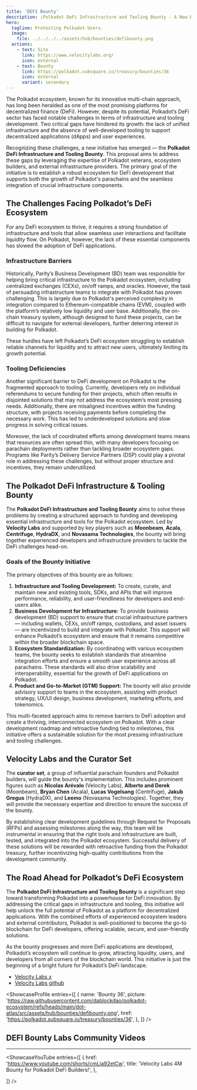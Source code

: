 ```yaml
---
title: 'DEFI Bounty'
description: ¡Polkadot DeFi Infrastructure and Tooling Bounty - A New Era for Blockchain Innovation'
hero:
  tagline: Protecting Polkadot Users.
  image: 
    file: ../../../../assets/hub/bounties/defibounty.png
  actions:
    - text: Site
      link: https://www.velocitylabs.org/
      icon: external
    - text: Bounty
      link: https://polkadot.subsquare.io/treasury/bounties/36
      icon: external
      variant: secondary
---
```



The Polkadot ecosystem, known for its innovative multi-chain approach, has long been heralded as one of the most promising platforms for decentralized finance (DeFi). However, despite its potential, Polkadot’s DeFi sector has faced notable challenges in terms of infrastructure and tooling development. Two critical gaps have hindered its growth: the lack of unified infrastructure and the absence of well-developed tooling to support decentralized applications (dApps) and user experiences. 

Recognizing these challenges, a new initiative has emerged — the **Polkadot DeFi Infrastructure and Tooling Bounty**. This proposal aims to address these gaps by leveraging the expertise of Polkadot veterans, ecosystem builders, and external infrastructure providers. The primary goal of the initiative is to establish a robust ecosystem for DeFi development that supports both the growth of Polkadot's parachains and the seamless integration of crucial infrastructure components.

## The Challenges Facing Polkadot’s DeFi Ecosystem
For any DeFi ecosystem to thrive, it requires a strong foundation of infrastructure and tools that allow seamless user interactions and facilitate liquidity flow. On Polkadot, however, the lack of these essential components has slowed the adoption of DeFi applications. 

### Infrastructure Barriers
Historically, Parity’s Business Development (BD) team was responsible for helping bring critical infrastructure to the Polkadot ecosystem, including centralized exchanges (CEXs), on/off ramps, and oracles. However, the task of persuading infrastructure teams to integrate with Polkadot has proven challenging. This is largely due to Polkadot's perceived complexity in integration compared to Ethereum-compatible chains (EVM), coupled with the platform’s relatively low liquidity and user base. Additionally, the on-chain treasury system, although designed to fund these projects, can be difficult to navigate for external developers, further deterring interest in building for Polkadot.

These hurdles have left Polkadot’s DeFi ecosystem struggling to establish reliable channels for liquidity and to attract new users, ultimately limiting its growth potential.

### Tooling Deficiencies
Another significant barrier to DeFi development on Polkadot is the fragmented approach to tooling. Currently, developers rely on individual referendums to secure funding for their projects, which often results in disjointed solutions that may not address the ecosystem’s most pressing needs. Additionally, there are misaligned incentives within the funding structure, with projects receiving payments before completing the necessary work. This has led to underdeveloped solutions and slow progress in solving critical issues.

Moreover, the lack of coordinated efforts among development teams means that resources are often spread thin, with many developers focusing on parachain deployments rather than tackling broader ecosystem gaps. Programs like Parity’s Delivery Service Partners (DSP) could play a pivotal role in addressing these challenges, but without proper structure and incentives, they remain underutilized.

## The Polkadot DeFi Infrastructure & Tooling Bounty
The **Polkadot DeFi Infrastructure and Tooling Bounty** aims to solve these problems by creating a structured approach to funding and developing essential infrastructure and tools for the Polkadot ecosystem. Led by **Velocity Labs** and supported by key players such as **Moonbeam**, **Acala**, **Centrifuge**, **HydraDX**, and **Novasama Technologies**, the bounty will bring together experienced developers and infrastructure providers to tackle the DeFi challenges head-on.

### Goals of the Bounty Initiative
The primary objectives of this bounty are as follows:
1. **Infrastructure and Tooling Development:** To create, curate, and maintain new and existing tools, SDKs, and APIs that will improve performance, reliability, and user-friendliness for developers and end-users alike.
2. **Business Development for Infrastructure:** To provide business development (BD) support to ensure that crucial infrastructure partners — including wallets, CEXs, on/off ramps, custodians, and asset issuers — are incentivized to build and integrate with Polkadot. This support will enhance Polkadot’s ecosystem and ensure that it remains competitive within the broader blockchain space.
3. **Ecosystem Standardization:** By coordinating with various ecosystem teams, the bounty seeks to establish standards that streamline integration efforts and ensure a smooth user experience across all parachains. These standards will also drive scalability and interoperability, essential for the growth of DeFi applications on Polkadot.
4. **Product and Go-to-Market (GTM) Support:** The bounty will also provide advisory support to teams in the ecosystem, assisting with product strategy, UX/UI design, business development, marketing efforts, and tokenomics.

This multi-faceted approach aims to remove barriers to DeFi adoption and create a thriving, interconnected ecosystem on Polkadot. With a clear development roadmap and retroactive funding tied to milestones, this initiative offers a sustainable solution for the most pressing infrastructure and tooling challenges.

## Velocity Labs and the Curator Set
The **curator set**, a group of influential parachain founders and Polkadot builders, will guide the bounty's implementation. This includes prominent figures such as **Nicolas Arévalo** (Velocity Labs), **Alberto and Derek** (Moonbeam), **Bryan Chen** (Acala), **Lucas Vogelsang** (Centrifuge), **Jakub Gregus** (HydraDX), and **Leemo** (Novasama Technologies). Together, they will provide the necessary expertise and direction to ensure the success of the bounty.

By establishing clear development guidelines through Request for Proposals (RFPs) and assessing milestones along the way, this team will be instrumental in ensuring that the right tools and infrastructure are built, tested, and integrated into the Polkadot ecosystem. Successful delivery of these solutions will be rewarded with retroactive funding from the Polkadot treasury, further incentivizing high-quality contributions from the development community.

## The Road Ahead for Polkadot’s DeFi Ecosystem
The **Polkadot DeFi Infrastructure and Tooling Bounty** is a significant step toward transforming Polkadot into a powerhouse for DeFi innovation. By addressing the critical gaps in infrastructure and tooling, this initiative will help unlock the full potential of Polkadot as a platform for decentralized applications. With the combined efforts of experienced ecosystem leaders and external contributors, Polkadot is well-positioned to become the go-to blockchain for DeFi developers, offering scalable, secure, and user-friendly solutions.

As the bounty progresses and more DeFi applications are developed, Polkadot’s ecosystem will continue to grow, attracting liquidity, users, and developers from all corners of the blockchain world. This initiative is just the beginning of a bright future for Polkadot’s DeFi landscape.

- [Velocity Labs x](https://x.com/v_labs)
- [Velocity Labs github](https://github.com/velocitylabs-org)

<ShowcaseProfile
  entries={[
    {
      name: 'Bounty 36',
      picture: 'https://raw.githubusercontent.com/dablockdao/polkadot-ecosystem/refs/heads/main/dot-atlas/src/assets/hub/bounties/defibounty.png',
      href: 'https://polkadot.subsquare.io/treasury/bounties/36',
    },
  ]}
/>

## DEFI Bounty Labs Community Videos
------------
<ShowcaseYouTube
  entries={[
                    {
      href: 'https://www.youtube.com/shorts/cmLja92etCw',
      title: 'Velocity Labs 4M Bounty for Polkadot DeFi Builders!',
     },

  ]} />